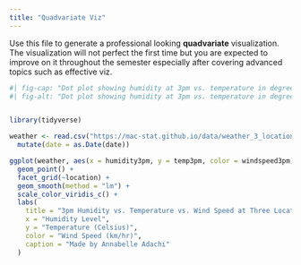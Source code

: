 ```yaml
---
title: "Quadvariate Viz"
---
```


Use this file to generate a professional looking **quadvariate** visualization.  The visualization will not perfect the first time but you are expected to improve on it throughout the semester especially after covering advanced topics such as effective viz.

```r
#| fig-cap: "Dot plot showing humidity at 3pm vs. temperature in degrees Celsius at 3pm vs. wind speed in kilometers per hour at 3pm, at three separate Australian locations: Hobart, Uluru, and Wollongong. Source: https://mac-stat.github.io/data/weather_3_locations.csv."
#| fig-alt: "Dot plot showing humidity at 3pm vs. temperature in degrees Celsius at 3pm vs. wind speed in kilometers per hour at 3pm, at three separate Australian locations: Hobart, Uluru, and Wollongong. All three locations show a negative trendline demonstrating a correlation between higher humidity and lower temperatures, although the trendline was only slightly downturned at the Wollongong location. The Hobart location had the lowest temperatures and the Uluru location had the highest temperatures. The Uluru location had mostly low humidity while the other two locations were more evenly distributed. The Wollongong location had higher wind speeds than the other two locations. Source: https://mac-stat.github.io/data/weather_3_locations.csv."


library(tidyverse)

weather <- read.csv("https://mac-stat.github.io/data/weather_3_locations.csv") |> 
  mutate(date = as.Date(date))

ggplot(weather, aes(x = humidity3pm, y = temp3pm, color = windspeed3pm)) + 
  geom_point() +
  facet_grid(~location) +
  geom_smooth(method = "lm") +
  scale_color_viridis_c() +
  labs(
    title = "3pm Humidity vs. Temperature vs. Wind Speed at Three Locations",
    x = "Humidity Level",
    y = "Temperature (Celsius)",
    color = "Wind Speed (km/hr)",
    caption = "Made by Annabelle Adachi"
  )

```


